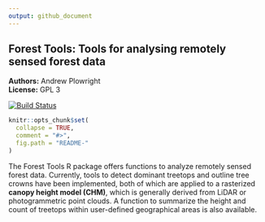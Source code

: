 ```yaml
---
output: github_document
---
```


<!-- README.md is generated from README.Rmd. Please edit that file -->

Forest Tools: Tools for analysing remotely sensed forest data
---------------

**Authors:** Andrew Plowright<br/>
**License:** GPL 3

[![Build Status](https://travis-ci.org/AndyPL22/ForestTools.svg?branch=master)](https://travis-ci.org/andrew-plowright/ForestTools)

```r
knitr::opts_chunk$set(
  collapse = TRUE,
  comment = "#>",
  fig.path = "README-"
)
```

The Forest Tools R package offers functions to analyze remotely sensed forest data. Currently, tools to detect dominant treetops and outline tree crowns have been implemented, both of which are applied to a rasterized **canopy height model (CHM)**, which is generally derived from LiDAR or photogrammetric point clouds. A function to summarize the height and count of treetops within user-defined geographical areas is also available.
